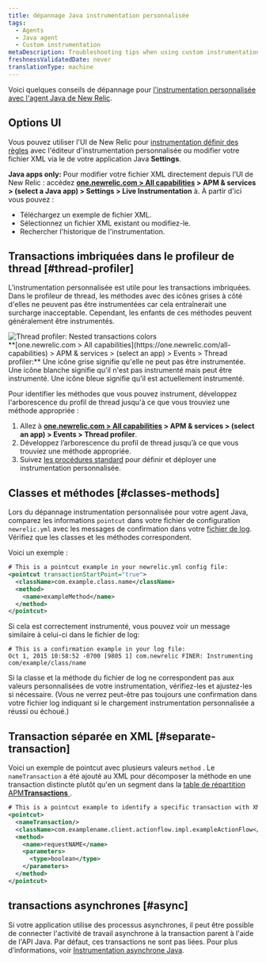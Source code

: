 ```yaml
---
title: dépannage Java instrumentation personnalisée
tags:
  - Agents
  - Java agent
  - Custom instrumentation
metaDescription: Troubleshooting tips when using custom instrumentation with your New Relic Java agent.
freshnessValidatedDate: never
translationType: machine
---
```


Voici quelques conseils de dépannage pour [l&apos;instrumentation personnalisée avec l&apos;agent Java de New Relic](/docs/agents/java-agent/custom-instrumentation/java-custom-instrumentation).

## Options UI

Vous pouvez utiliser l&apos;UI de New Relic pour [instrumentation définir des règles](/docs/agents/java-agent/custom-instrumentation/custom-instrumentation-editor-quickly-customize-your-java-instrumentation) avec l&apos;éditeur d&apos;instrumentation personnalisée ou modifier votre fichier XML via le de votre application Java <DNT>**Settings**</DNT>.

<DNT>**Java apps only:**</DNT> Pour modifier votre fichier XML directement depuis l’UI de New Relic : accédez <DNT>**[one.newrelic.com &gt; All capabilities](https://one.newrelic.com/all-capabilities) &gt; APM &amp; services &gt; (select a Java app) &gt; Settings &gt; Live Instrumentation**</DNT> à. À partir d&apos;ici vous pouvez :

* Téléchargez un exemple de fichier XML.
* Sélectionnez un fichier XML existant ou modifiez-le.
* Rechercher l&apos;historique de l&apos;instrumentation.

## Transactions imbriquées dans le profileur de thread [#thread-profiler]

L&apos;instrumentation personnalisée est utile pour les transactions imbriquées. Dans le profileur de thread, les méthodes avec des icônes grises à côté d&apos;elles ne peuvent pas être instrumentées car cela entraînerait une surcharge inacceptable. Cependant, les enfants de ces méthodes peuvent généralement être instrumentés.

<img title="Thread profiler: Nested transactions colors" alt="Thread profiler: Nested transactions colors" src="/images/apm_screenshot-crop_Java-custom-instrumentation-colors.webp" />

<figcaption>
  <DNT>**[one.newrelic.com &gt; All capabilities](https://one.newrelic.com/all-capabilities) &gt; APM &amp; services &gt; (select an app) &gt; Events &gt; Thread profiler:**</DNT> Une icône grise signifie qu&apos;elle ne peut pas être instrumentée. Une icône blanche signifie qu&apos;il n&apos;est pas instrumenté mais peut être instrumenté. Une icône bleue signifie qu&apos;il est actuellement instrumenté.
</figcaption>

Pour identifier les méthodes que vous pouvez instrument, développez l&apos;arborescence du profil de thread jusqu&apos;à ce que vous trouviez une méthode appropriée :

1. Allez à <DNT>**[one.newrelic.com &gt; All capabilities](https://one.newrelic.com/all-capabilities) &gt; APM &amp; services &gt; (select an app) &gt; Events &gt; Thread profiler**</DNT>.
2. Développez l’arborescence du profil de thread jusqu’à ce que vous trouviez une méthode appropriée.
3. Suivez [les procédures standard](/docs/agents/java-agent/custom-instrumentation/custom-instrumentation-editor-quickly-customize-your-java-instrumentation) pour définir et déployer une instrumentation personnalisée.

## Classes et méthodes [#classes-methods]

Lors du dépannage instrumentation personnalisée pour votre agent Java, comparez les informations `pointcut` dans votre fichier de configuration `newrelic.yml` avec les messages de confirmation dans votre [fichier de log](/docs/agents/java-agent/troubleshooting/generating-logs-troubleshooting-java). Vérifiez que les classes et les méthodes correspondent.

Voici un exemple :

```xml
# This is a pointcut example in your newrelic.yml config file:
<pointcut transactionStartPoint="true">
  <className>com.example.class.name</className>
  <method>
    <name>exampleMethod</name>
  </method>
</pointcut>
```

Si cela est correctement instrumenté, vous pouvez voir un message similaire à celui-ci dans le fichier de log:

```
# This is a confirmation example in your log file:
Oct 1, 2015 10:58:52 -0700 [9805 1] com.newrelic FINER: Instrumenting com/example/class/name
```

Si la classe et la méthode du fichier de log ne correspondent pas aux valeurs personnalisées de votre instrumentation, vérifiez-les et ajustez-les si nécessaire. (Vous ne verrez peut-être pas toujours une confirmation dans votre fichier log indiquant si le chargement instrumentation personnalisée a réussi ou échoué.)

## Transaction séparée en XML [#separate-transaction]

Voici un exemple de pointcut avec plusieurs valeurs `method` . Le `nameTransaction` a été ajouté au XML pour décomposer la méthode en une transaction distincte plutôt qu&apos;en un segment dans la [table de répartition APM<DNT>**Transactions**</DNT> ](/docs/apm/applications-menu/monitoring/transactions-page).

```xml
# This is a pointcut example to identify a specific transaction with XML custom instrumentation:
<pointcut>
  <nameTransaction/>
  <className>com.examplename.client.actionflow.impl.exampleActionFlow</className>
  <method>
    <name>requestNAME</name>
    <parameters>
      <type>boolean</type>
    </parameters>
  </method>
</pointcut>
```

## transactions asynchrones [#async]

Si votre application utilise des processus asynchrones, il peut être possible de connecter l&apos;activité de travail asynchrone à la transaction parent à l&apos;aide de l&apos;API Java. Par défaut, ces transactions ne sont pas liées. Pour plus d’informations, voir [Instrumentation asynchrone Java](/docs/agents/java-agent/async-instrumentation/introduction-java-async-instrumentation).